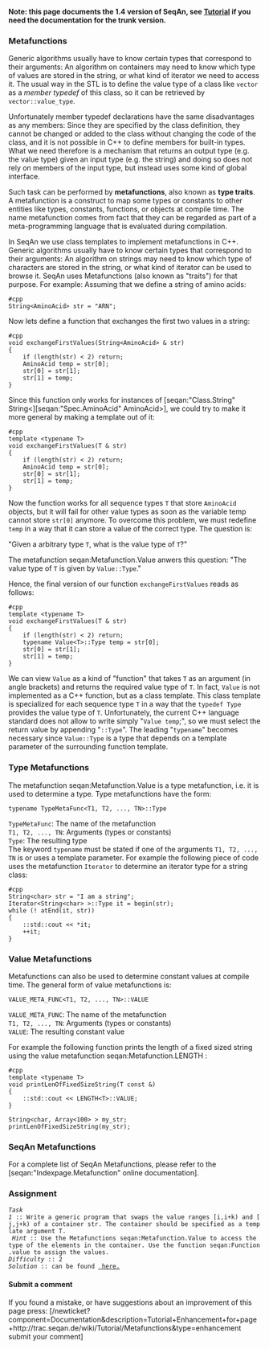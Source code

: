 
'''Note: this page documents the 1.4 version of SeqAn, see [[Tutorial]] if you need the documentation for the trunk version.'''
=== Metafunctions ===

Generic algorithms usually have to know certain types that correspond to their arguments: 
An algorithm on containers may need to know which type of values are stored in the string, 
or what kind of iterator we need to access it. The usual way in the STL is to define the value type of a class like <tt>vector</tt> as a ''member typedef'' of this class,
so it can be retrieved by <tt>vector::value_type</tt>.

Unfortunately member typedef declarations have the same disadvantages as any members:
Since they are specified by the class definition, they cannot be changed or added to the class without changing the code of the class,
and it is not possible in C++ to define members for built-in types.
What we need therefore is a mechanism that returns an output type (e.g. the value type) given an input type (e.g. the string)
and doing so does not rely on members of the input type, but instead uses some kind of global interface.

Such task can be performed by '''metafunctions''', also known as '''type traits'''.
A metafunction is a construct to map some types or constants to other entities like types, constants, functions, or objects at compile time.
The name metafunction comes from fact that they can be regarded as part of a meta-programming language that is evaluated during compilation. 

In SeqAn we use class templates to implement metafunctions in C++.
Generic algorithms usually have to know certain types that correspond to their arguments: 
An algorithm on strings may need to know which type of characters are stored in the string, or what kind of iterator can be used to browse it. 
SeqAn uses Metafunctions (also known as "traits") for that purpose. 
For example: Assuming that we define a string of amino acids:

<pre>
#cpp
String<AminoAcid> str = "ARN";
</pre>

Now lets define a function that exchanges the first two values in a string:

<pre>
#cpp
void exchangeFirstValues(String<AminoAcid> & str) 
{ 
    if (length(str) < 2) return; 
    AminoAcid temp = str[0]; 
    str[0] = str[1]; 
    str[1] = temp; 
}
</pre>

Since this function only works for instances of [seqan:"Class.String" String<][seqan:"Spec.AminoAcid" AminoAcid>], we could try to make it more general by making a template out of it:

<pre>
#cpp
template <typename T> 
void exchangeFirstValues(T & str) 
{ 
    if (length(str) < 2) return; 
    AminoAcid temp = str[0]; 
    str[0] = str[1]; 
    str[1] = temp; 
}
</pre>

Now the function works for all sequence types <tt>T</tt> that store <tt>AminoAcid</tt> objects, but it will fail for other value types as soon as the variable temp cannot store <tt>str[0]</tt> anymore. 
To overcome this problem, we must redefine <tt>temp</tt> in a way that it can store a value of the correct type. The question is: 

"Given a arbitrary type <tt>T</tt>, what is the value type of <tt>T</tt>?" 

The metafunction seqan:Metafunction.Value anwers this question: 
"The value type of <tt>T</tt> is given by <tt>Value<T>::Type</tt>." 

Hence, the final version of our function <tt>exchangeFirstValues</tt> reads as follows:

<pre>
#cpp
template <typename T> 
void exchangeFirstValues(T & str) 
{ 
    if (length(str) < 2) return; 
    typename Value<T>::Type temp = str[0]; 
    str[0] = str[1]; 
    str[1] = temp; 
}
</pre>

We can view <tt>Value</tt> as a kind of "function" that takes <tt>T</tt> as an argument (in angle brackets) and returns the required value type of <tt>T</tt>. 
In fact, <tt>Value</tt> is not implemented as a C++ function, but as a class template. 
This class template is specialized for each sequence type <tt>T</tt> in a way that the <tt>typedef Type</tt> provides the value type of <tt>T</tt>. 
Unfortunately, the current C++ language standard does not allow to write simply "<tt>Value<T> temp</tt>;", so we must select the return value by appending "<tt>::Type</tt>". 
The leading "<tt>typename</tt>" becomes necessary since <tt>Value<T>::Type</tt> is a type that depends on a template parameter of the surrounding function template.

=== Type Metafunctions ===
The metafunction seqan:Metafunction.Value is a type metafunction, i.e. it is used to determine a type. Type metafunctions have the form:

<tt>typename TypeMetaFunc<T1, T2, ..., TN>::Type</tt>

<tt>TypeMetaFunc</tt>: The name of the metafunction<br>
<tt>T1, T2, ..., TN</tt>: Arguments (types or constants)<br>
<tt>Type</tt>: The resulting type<br>

The keyword <tt>typename</tt> must be stated if one of the arguments <tt>T1, T2, ..., TN</tt> is or uses a template parameter.
For example the following piece of code uses the metafunction <tt>Iterator</tt> to determine an iterator type for a string class:

<pre>
#cpp
String<char> str = "I am a string"; 
Iterator<String<char> >::Type it = begin(str); 
while (! atEnd(it, str))  
{ 
    ::std::cout << *it; 
    ++it; 
}
</pre>

=== Value Metafunctions ===
Metafunctions can also be used to determine constant values at compile time. The general form of value metafunctions is:

<tt>VALUE_META_FUNC<T1, T2, ..., TN>::VALUE</tt>

<tt>VALUE_META_FUNC</tt>: The name of the metafunction<br>
<tt>T1, T2, ..., TN</tt>:	Arguments (types or constants)<br>
<tt>VALUE</tt>:	The resulting constant value

For example the following function prints the length of a fixed sized string using the value metafunction seqan:Metafunction.LENGTH :

<pre>
#cpp
template <typename T> 
void printLenOfFixedSizeString(T const &) 
{ 
    ::std::cout << LENGTH<T>::VALUE; 
} 

String<char, Array<100> > my_str; 
printLenOfFixedSizeString(my_str);
</pre>


=== SeqAn Metafunctions ===
For a complete list of SeqAn Metafunctions, please refer to the [seqan:"Indexpage.Metafunction" online documentation].

=== Assignment === 
 ''Task 1'' :: Write a generic program that swaps the value ranges <tt>[i,i+k)</tt> and <tt>[j,j+k)</tt> of a container <tt>str</tt>. The container should be specified as a template argument <tt>T</tt>.
  ''Hint'' :: Use the Metafunctions seqan:Metafunction.Value to access the type of the elements in the container. Use the function seqan:Function.value to assign the values.
 ''Difficulty'' :: 2 
 ''Solution'' :: can be found [[Tutorial/Basics/swap| here.]]


==== Submit a  comment ====
If you found a mistake, or have suggestions about an improvement of this page press:
[/newticket?component=Documentation&description=Tutorial+Enhancement+for+page+http://trac.seqan.de/wiki/Tutorial/Metafunctions&type=enhancement submit your comment]



{{TracNotice|{{PAGENAME}}}}